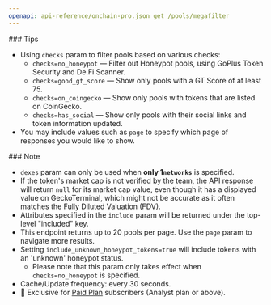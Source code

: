 ```yaml
---
openapi: api-reference/onchain-pro.json get /pools/megafilter
---
```


<Tip>
  ### Tips

  - Using `checks` param to filter pools based on various checks:
    - `checks=no_honeypot` — Filter out Honeypot pools, using GoPlus Token Security and De.Fi Scanner.
    - `checks=good_gt_score` — Show only pools with a GT Score of at least 75.
    - `checks=on_coingecko` — Show only pools with tokens that are listed on CoinGecko.
    - `checks=has_social` — Show only pools with their social links and token information updated.
  - You may include values such as `page` to specify which page of responses you would like to show.
</Tip>

<Note>
  ### Note

  - `dexes` param can only be used when **only 1`networks`** is specified.
  - If the token's market cap is not verified by the team, the API response will return `null` for its market cap value, even though it has a displayed value on GeckoTerminal, which might not be accurate as it often matches the Fully Diluted Valuation (FDV).
  - Attributes specified in the `include` param will be returned under the top-level "included" key.
  - This endpoint returns up to 20 pools per page. Use the `page` param to navigate more results.
  - Setting `include_unknown_honeypot_tokens=true` will include tokens with an 'unknown' honeypot status.
    - Please note that this param only takes effect when `checks=no_honeypot` is specified.
  - Cache/Update frequency: every 30 seconds.
  - 💼 Exclusive for [Paid Plan](https://www.coingecko.com/en/api/pricing) subscribers (Analyst plan or above).
</Note>